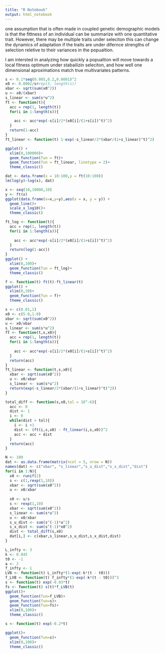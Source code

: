 ```yaml
---
title: "R Notebook"
output: html_notebook
---
```


one assumption that is often made in coupled genetic demographic models is that the fittness of an individual can be summarize with one quantitative trait. However, there may be multiple traits under seleciton this can change the dynamics of adaptation if the traits are under difernce strengths of selection reletive to their variances in the popualtion. 

I am intersted in analyzing how quickly a popualtion will move towards a local fitness optimum under stabailizin seleciton, and how well one dimensional aproximations match true multivariates patterns.

```r
s <- 0.1*seq(0.005,0.2,0.0001)^2
x0 <- 0.0002/s#rep(3, length(s))
xbar <- sqrt(sum(x0^2))
u <- x0/(xbar)
s_linear <- sum(s*u^2)
ft <- function(t){
  acc = rep(1, length(t))
  for(i in 1:length(s)){
    
    acc <- acc*exp(-s[i]/2*(x0[i]/(1+s[i])^t)^2)
  }
  return(1-acc)
} 
ft_linear <- function(t) 1-exp(-s_linear/2*(xbar/(1+s_linear)^t)^2)

ggplot() +
  xlim(0,100000)+
  geom_function(fun = ft)+
  geom_function(fun = ft_linear, linetype = 2)+
  theme_classic()
```


```r
dat <- data.frame(x = 10:100,y = ft(10:100))
lm(log(y)~log(x), dat)
```
```r
x <- seq(10,10000,10)
y <- ft(x)
ggplot(data.frame(x=x,y=y),aes(x = x, y = y)) +
  geom_line()+
  scale_x_log10()+
  theme_classic()

```


```r
ft_log <- function(t){
  acc = rep(1, length(t))
  for(i in 1:length(s)){
    
    acc <- acc*exp(-s[i]/2*(x0[i]/(1+s[i])^t)^2)
  }
  return(log(1-acc))
} 
ggplot() +
  xlim(0,100)+
  geom_function(fun = ft_log)+
  theme_classic()
```


```r
f <- function(t) ft(t)-ft_linear(t)
ggplot() +
  xlim(0,30)+
  geom_function(fun = f)+
  theme_classic()
```
```r
s <- c(0.01,1)
x0 <- c(5.0,1.0)
xbar <- sqrt(sum(x0^2))
u <- x0/xbar
s_linear <- sum(s*u^2)
ft <- function(t,s,x0){
  acc = rep(1, length(t))
  for(i in 1:length(s)){
    
    acc <- acc*exp(-s[i]/2*(x0[i]/(1+s[i])^t)^2)
  }
  return(acc)
} 
ft_linear <- function(t,s,x0){ 
  xbar <- sqrt(sum(x0^2))
  u <- x0/xbar
  s_linear <- sum(s*u^2)
  return(exp(-s_linear/2*(xbar/(1+s_linear)^t)^2))
}

total_diff <- function(s,x0,tol = 10^-6){
  acc <- 0
  dist <- 1
  i <- 0
  while(dist > tol){
    i <- i +1
    dist <- (ft(i,s,x0) - ft_linear(i,s,x0))^2
    acc <- acc + dist
  }
  return(acc)
}

N <- 100
dat <- as.data.frame(matrix(ncol = 5, nrow = N))
names(dat) <- c("xbar", "s_linear","s_u_dist","s_x_dist","dist")
for(i in 1:N){
  x0 <- runif(2)
  s <- c(1,rexp(1,10))
  xbar <- sqrt(sum(x0^2))
  u <- x0/xbar
  
  x0 <- u/s
  s <- rexp(1,10)
  xbar <- sqrt(sum(x0^2))
  s_linear <- sum(s*u^2)
  u <- x0/xbar
  s_u_dist <- sum(s^(-1)*u^2)
  s_x_dist <- sum(s^(-1)*x0^2)
  dist <- total_diff(s,x0)
  dat[i,] <- c(xbar,s_linear,s_u_dist,s_x_dist,dist)
}

```




```r
L_infty <- 3
k <- 0.045
t0 <- -1
a <- 2
f_infty <- 1
LVB <- function(t) L_infty*(1-exp(-k*(t - t0)))
f_LVB <- function(t) f_infty*(1-exp(-k*(t - t0)))^3
s <- function(t) exp(-0.03*t)
fs <- function(t) s(t)*f_LVB(t)
ggplot()+
  geom_function(fun=f_LVB)+
  geom_function(fun=s)+
  geom_function(fun=fs)+
  xlim(0,100)+
  theme_classic()
```


```r

s <- function(t) exp(-0.2*t)

ggplot()+
  geom_function(fun=s)+
  xlim(0,100)+
  theme_classic()
```













